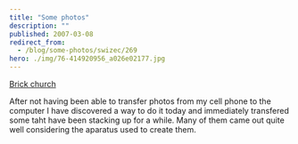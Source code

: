 ```yaml
---
title: "Some photos"
description: ""
published: 2007-03-08
redirect_from:
  - /blog/some-photos/swizec/269
hero: ./img/76-414920956_a026e02177.jpg
---
```


[Brick church](http://www.flickr.com/photos/7280946@N06/sets/72157594577683361/)

After not having been able to transfer photos from my cell phone to the computer I have discovered a way to do it today and immediately transfered some taht have been stacking up for a while. Many of them came out quite well considering the aparatus used to create them.
